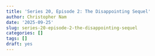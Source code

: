 ---
title: 'Series 20, Episode 2: The Disappointing Sequel'
author: Christopher Nam
date: '2025-09-25'
slug: series-20-episode-2-the-disappointing-sequel
categories: []
tags: []
draft: yes
---
